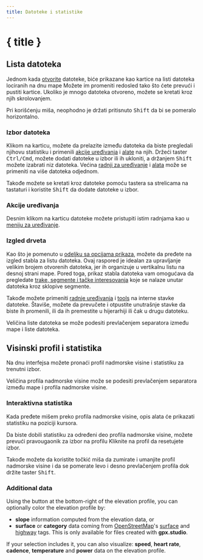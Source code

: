```yaml
---
title: Datoteke i statistike
---
```


<script lang="ts">

    let gpxStatistics = writable(exampleGPXFile.getStatistics());
    let slicedGPXStatistics = writable(undefined);
    let additionalDatasets = writable(['speed', 'atemp']);
    let elevationFill = writable<'slope' | 'surface' | undefined>(undefined);
</script>

# { title }

## Lista datoteka

Jednom kada [otvorite](./menu/file) datoteke, biće prikazane kao kartice na listi datoteka lociranih na dnu mape
Možete im promeniti redosled tako što ćete prevući i pustiti kartice.
Ukoliko je mnogo datoteka otvoreno, možete se kretati kroz njih skrolovanjem.

<DocsNote>

Pri korišćenju miša, neophodno je držati pritisnuto <kbd>Shift</kbd> da bi se pomeralo horizontalno.

</DocsNote>

### Izbor datoteka

Klikom na karticu, možete da prelazite između datoteka da biste pregledali njihovu statistiku i primenili [akcije uređivanja](./menu/edit) i [alate](./toolbar) na njih.
Držeći taster <kbd>Ctrl/Cmd</kbd>, možete dodati datoteke u izbor ili ih ukloniti, a držanjem <kbd>Shift</kbd> možete izabrati niz datoteka.
Većina [radnji za uređivanje](./menu/edit) i [alata](./toolbar) može se primeniti na više datoteka odjednom.

<DocsNote>

Takođe možete se kretati kroz datoteke pomoću tastera sa strelicama na tastaturi i koristite <kbd>Shift</kbd> da dodate datoteke u izbor.

</DocsNote>

### Akcije uređivanja

Desnim klikom na karticu datoteke možete pristupiti istim radnjama kao u [meniju za uređivanje](./menu/edit).

### Izgled drveta

Kao što je pomenuto u [odeljku sa opcijama prikaza](./menu/view), možete da pređete na izgled stabla za listu datoteka.
Ovaj raspored je idealan za upravljanje velikim brojem otvorenih datoteka, jer ih organizuje u vertikalnu listu na desnoj strani mape.
Pored toga, prikaz stabla datoteka vam omogućava da pregledate [trake, segmente i tačke interesovanja](./gpx) koje se nalaze unutar datoteka kroz sklopive segmente.

Takođe možete primeniti [radnje uređivanja](./menu/edit) i [tools](./toolbar) na interne stavke datoteke.
Štaviše, možete da prevučete i otpustite unutrašnje stavke da biste ih promenili, ili da ih premestite u hijerarhiji ili čak u drugu datoteku.

<DocsNote>

Veličina liste datoteka se može podesiti prevlačenjem separatora između mape i liste datoteka.

</DocsNote>

## Visinski profil i statistika

Na dnu interfejsa možete pronaći profil nadmorske visine i statistiku za trenutni izbor.

<DocsNote>

Veličina profila nadmorske visine može se podesiti prevlačenjem separatora između mape i profila nadmorske visine.

</DocsNote>

### Interaktivna statistika

Kada pređete mišem preko profila nadmorske visine, opis alata će prikazati statistiku na poziciji kursora.

Da biste dobili statistiku za određeni deo profila nadmorske visine, možete prevući pravougaonik za izbor na profilu
Kliknite na profil da resetujete izbor.

Takođe možete da koristite točkić miša da zumirate i umanjite profil nadmorske visine i da se pomerate levo i desno prevlačenjem profila dok držite taster <kbd>Shift</kbd>.

<div class="h-48 w-full">
    <ElevationProfile
        {gpxStatistics}
        {slicedGPXStatistics}
        additionalDatasets={$additionalDatasets}
        elevationFill={$elevationFill}
    />
</div>
<div class="flex flex-col items-center -mt-6">
    <div class="h-10 w-fit">
        <GPXStatistics
            {gpxStatistics}
            {slicedGPXStatistics}
            panelSize={120}
            orientation={'horizontal'}
        />
    </div>
</div>

### Additional data

Using the <kbd><ChartNoAxesColumn size="16" class="inline-block" style="margin-bottom: 2px"/></kbd> button at the bottom-right of the elevation profile, you can optionally color the elevation profile by:

- **slope** information computed from the elevation data, or
- **surface** or **category** data coming from <a href="https://www.openstreetmap.org/" target="_blank">OpenStreetMap</a>'s <a href="https://wiki.openstreetmap.org/wiki/Key:surface" target="_blank">surface</a> and <a href="https://wiki.openstreetmap.org/wiki/Key:highway" target="_blank">highway</a> tags.
  This is only available for files created with **gpx.studio**.

If your selection includes it, you can also visualize: **speed**, **heart rate**, **cadence**, **temperature** and **power** data on the elevation profile.
